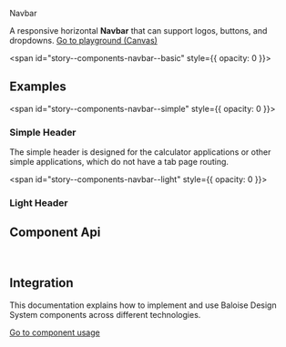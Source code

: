 
<bal-doc-banner id="story--components-navbar--basic" >Navbar</bal-doc-banner>

<bal-doc-lead>
  A responsive horizontal <b>Navbar</b> that can support logos, buttons, and dropdowns.
</bal-doc-lead>

<Canvas withSource="open" className="has-visible-overflow">
  <Story id="components-navbar--basic" />
</Canvas>

<bal-doc-app>
  <bal-button-group class="mb-large" position="center">
    <a class="button is-primary" href="?path=/story/components-navbar--basic">
      Go to playground (Canvas)
    </a>
    <bal-doc-stackblitz template={Basic.parameters.docs.source.code} modules="navbar"></bal-doc-stackblitz>
  </bal-button-group>
</bal-doc-app>

<span id="story--components-navbar--basic" style={{ opacity: 0 }}></span>

## Examples

<span id="story--components-navbar--simple" style={{ opacity: 0 }}></span>

### Simple Header

The simple header is designed for the calculator applications or other simple applications, which
do not have a tab page routing.

<Canvas className="has-visible-overflow">
  <Story id="components-navbar--simple" />
</Canvas>

<span id="story--components-navbar--light" style={{ opacity: 0 }}></span>

### Light Header

<Canvas className="has-visible-overflow">
  <Story id="components-navbar--light" />
</Canvas>

## Component Api

<Description markdown={readme} />
<Description markdown={navbarBrand} />
<Description markdown={navbarMenu} />
<Description markdown={navbarMenuStart} />
<Description markdown={navbarMenuEnd} />

<br />

## Integration

This documentation explains how to implement and use Baloise Design System components across different technologies.

<a class="button is-primary" href="?path=/docs/development-components--page">
  Go to component usage
</a>


<Description markdown={testing} />

<bal-doc-github link="/components/bal-navbar/stories/bal-navbar.docs.mdx"></bal-doc-github>
